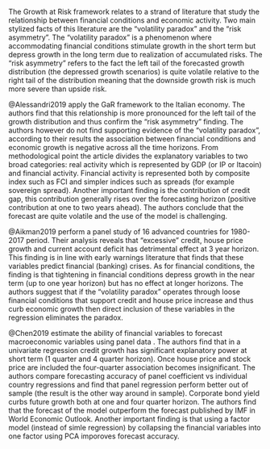 The Growth at Risk framework relates to a strand of literature that study the
relationship between financial conditions and economic activity. Two main
stylized facts of this literature are the "volatility paradox" and the
"risk asymmetry". The "volatility paradox" is a phenomenon where accommodating
financial conditions stimulate growth in the short term but depress growth in
the long term due to realization of accumulated risks. The "risk asymmetry"
refers to the fact the left tail of the forecasted growth distribution 
(the depressed growth scenarios) is quite volatile relative to the right
tail of the distribution meaning that the downside growth risk is much more
severe than upside risk.


@Alessandri2019 apply the GaR framework to the Italian economy. The authors find that this
relationship is more pronounced for the left tail of the growth distribution and
thus confirm the "risk asymmetry" finding. The authors however do not find
supporting evidence of the "volatility paradox", according to their results the
association between financial conditions and economic growth is negative across
all the time horizons. From methodological point the article divides the 
explanatory variables to two broad categories: real activity which is 
represented by GDP (or IP or Itacoin) and financial activity. Financial 
activity is represented both by composite index such as FCI and simpler indices
such as spreads (for example sovereign spread). Another important finding is
the contribution of credit gap, this contribution generally rises over the
forecasting horizon (positive contribution at one to two years ahead). The
authors conclude that the forecast are quite volatile and the use of the model
is challenging.

@Aikman2019 perform a panel study of 16 advanced countries for 1980-2017 period.
Their analysis reveals that "excessive" credit, house price growth and
current account deficit has detrimental effect at 3 year horizon. This finding
 is in line with early warnings literature that finds that these variables
predict financial (banking) crises. As for financial conditions, the finding is
that tightening in financial conditions depress growth in the near term
(up to one year horizon) but has no effect at longer horizons. The authors 
suggest that if the "volatility paradox" operates through loose financial 
conditions that support credit and house price increase and thus curb economic
growth then direct inclusion of these variables in the regression eliminates
the paradox.

@Chen2019 estimate the ability of financial variables to forecast 
macroeconomic variables using panel data . The authors find that in a univariate regression
credit growth has significant explanatory power at short term (1 quarter and 4
quarter horizon). Once house price and stock price are included the four-quarter
association becomes insignificant. The authors compare forecasting accuracy of
panel coefficient vs individual country regressions and find that panel
regression perform better out of sample
(the result is the other way around in sample). Corporate bond yield curbs
future growth both at one and four quarter horizon. The authors find that the
forecast of the model outperform the forecast published by IMF in World 
Economic Outlook. Another important finding is that using a factor model (instead
of simle regression) by collapsing the financial variables into one factor using
PCA imporoves forecast accuracy.

